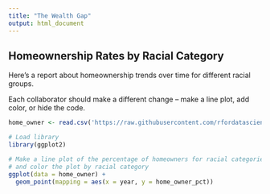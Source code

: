 ```yaml
---
title: "The Wealth Gap"
output: html_document
---
```


## Homeownership Rates by Racial Category

Here's a report about homeownership trends over time for different racial groups.

Each collaborator should make a different change -- make a line plot, add color, or hide the code.

```r
home_owner <- read.csv('https://raw.githubusercontent.com/rfordatascience/tidytuesday/master/data/2021/2021-02-09/home_owner.csv')

# Load library
library(ggplot2)

# Make a line plot of the percentage of homeowners for racial categories over time
# and color the plot by racial category
ggplot(data = home_owner) +
  geom_point(mapping = aes(x = year, y = home_owner_pct)) 
```
